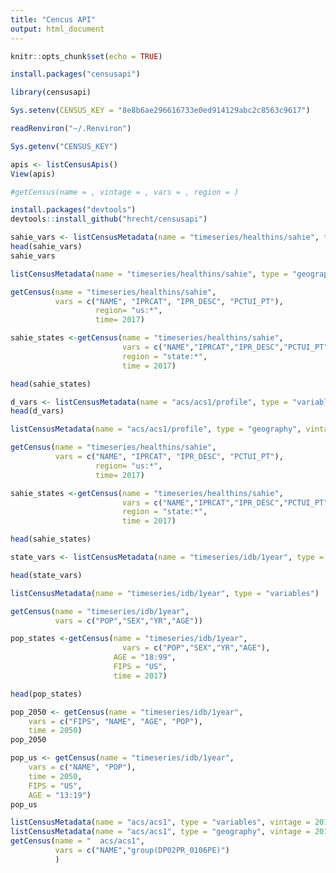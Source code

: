 ```yaml
---
title: "Cencus API"
output: html_document
---
```


```r
knitr::opts_chunk$set(echo = TRUE)
```

```r
install.packages("censusapi")

library(censusapi)

Sys.setenv(CENSUS_KEY = "8e8b6ae296616733e0ed914129abc2c8563c9617")

readRenviron("~/.Renviron")

Sys.getenv("CENSUS_KEY")

apis <- listCensusApis()
View(apis)

#getCensus(name = , vintage = , vars = , region = )

install.packages("devtools")
devtools::install_github("hrecht/censusapi")

```


```r
sahie_vars <- listCensusMetadata(name = "timeseries/healthins/sahie", type = "variables")
head(sahie_vars)
sahie_vars

listCensusMetadata(name = "timeseries/healthins/sahie", type = "geography")

getCensus(name = "timeseries/healthins/sahie", 
          vars = c("NAME", "IPRCAT", "IPR_DESC", "PCTUI_PT"),
                   region= "us:*",
                   time= 2017)

sahie_states <-getCensus(name = "timeseries/healthins/sahie", 
                         vars = c("NAME","IPRCAT","IPR_DESC","PCTUI_PT"),
                         region = "state:*",
                         time = 2017)

head(sahie_states)
```

```r
d_vars <- listCensusMetadata(name = "acs/acs1/profile", type = "variables", vintage = 2017)
head(d_vars)

listCensusMetadata(name = "acs/acs1/profile", type = "geography", vintage = 2017)

getCensus(name = "timeseries/healthins/sahie", 
          vars = c("NAME", "IPRCAT", "IPR_DESC", "PCTUI_PT"),
                   region= "us:*",
                   time= 2017)

sahie_states <-getCensus(name = "timeseries/healthins/sahie", 
                         vars = c("NAME","IPRCAT","IPR_DESC","PCTUI_PT"),
                         region = "state:*",
                         time = 2017)

head(sahie_states)


```

```r
state_vars <- listCensusMetadata(name = "timeseries/idb/1year", type = "variables")

head(state_vars)

listCensusMetadata(name = "timeseries/idb/1year", type = "variables")

getCensus(name = "timeseries/idb/1year", 
          vars = c("POP","SEX","YR","AGE"))

pop_states <-getCensus(name = "timeseries/idb/1year", 
                         vars = c("POP","SEX","YR","AGE"),
                       AGE = "18:99",
                       FIPS = "US",
                       time = 2017)

head(pop_states)

pop_2050 <- getCensus(name = "timeseries/idb/1year",
    vars = c("FIPS", "NAME", "AGE", "POP"),
    time = 2050)
pop_2050

pop_us <- getCensus(name = "timeseries/idb/1year",
    vars = c("NAME", "POP"),
    time = 2050,
    FIPS = "US",
    AGE = "13:19")
pop_us
```


```r

listCensusMetadata(name = "acs/acs1", type = "variables", vintage = 2017)
listCensusMetadata(name = "acs/acs1", type = "geography", vintage = 2017)
getCensus(name = "	acs/acs1", 
          vars = c("NAME","group(DP02PR_0106PE)")
          )



```
